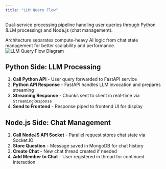 ```yaml
---
title: "LLM Query Flow"
---
```


Dual-service processing pipeline handling user queries through Python (LLM processing) and Node.js (chat management).

<Info>
Architecture separates compute-heavy AI logic from chat state management for better scalability and performance.
</Info>

<Frame caption="LLM Query Flow Architecture">
  <img 
    src="https://weam.ai/app/uploads/2025/07/python-api-response.png" 
    alt="LLM Query Flow Diagram"
    style={{ height: '500px', objectFit: 'contain' }}
  />
</Frame>

## Python Side: LLM Processing

1. **Call Python API** - User query forwarded to FastAPI service
2. **Python API Response** - FastAPI handles LLM invocation and prepares streaming
3. **Streaming Response** - Chunks sent to client in real-time via `StreamingResponse`
4. **Send to Frontend** - Response piped to frontend UI for display

## Node.js Side: Chat Management

1. **Call NodeJS API Socket** - Parallel request stores chat state via Socket.IO
2. **Store Question** - Message saved in MongoDB for chat history
3. **Create Chat** - New chat thread created if needed
4. **Add Member to Chat** - User registered in thread for continued interaction